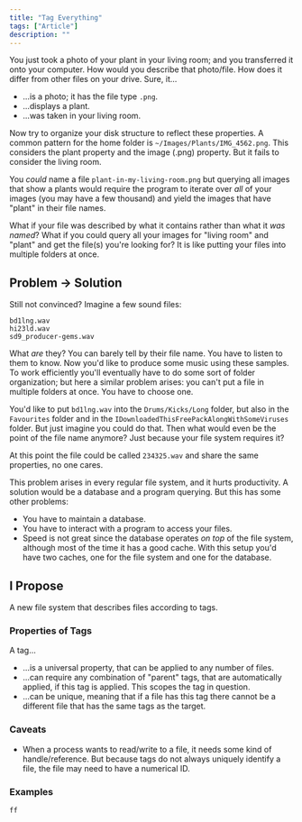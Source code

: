 ```yaml
---
title: "Tag Everything"
tags: ["Article"]
description: ""
---
```


You just took a photo of your plant in your living room; and you transferred it onto your computer. How would you describe that photo/file. How does it differ from other files on your drive. Sure, it...

- ...is a photo; it has the file type `.png`.
- ...displays a plant.
- ...was taken in your living room.

Now try to organize your disk structure to reflect these properties. A common pattern for the home folder is `~/Images/Plants/IMG_4562.png`. This considers the plant property and the image (.png) property. But it fails to consider the living room.

You _could_ name a file `plant-in-my-living-room.png` but querying all images that show a plants would require the program to iterate over _all_ of your images (you may have a few thousand) and yield the images that have "plant" in their file names.

What if your file was described by what it contains rather than what it _was named_? What if you could query all your images for "living room" and "plant" and get the file(s) you're looking for? It is like putting your files into multiple folders at once.

## Problem → Solution

Still not convinced? Imagine a few sound files:

```
bd1lng.wav
hi23ld.wav
sd9_producer-gems.wav
```

What _are_ they? You can barely tell by their file name. You have to listen to them to know. Now you'd like to produce some music using these samples. To work efficiently you'll eventually have to do some sort of folder organization; but here a similar problem arises: you can't put a file in multiple folders at once. You have to choose one.

You'd like to put `bd1lng.wav` into the `Drums/Kicks/Long` folder, but also in the `Favourites` folder and in the `IDownloadedThisFreePackAlongWithSomeViruses` folder. But just imagine you could do that. Then what would even be the point of the file name anymore? Just because your file system requires it?

At this point the file could be called `234325.wav` and share the same properties, no one cares.

This problem arises in every regular file system, and it hurts productivity. A solution would be a database and a program querying. But this has some other problems:

* You have to maintain a database.
* You have to interact with a program to access your files.
* Speed is not great since the database operates _on top_ of the file system, although most of the time it has a good cache. With this setup you'd have two caches, one for the file system and one for the database.

## I Propose

A new file system that describes files according to tags.

### Properties of Tags

A tag...

* ...is a universal property, that can be applied to any number of files.
* ...can require any combination of "parent" tags, that are automatically applied, if this tag is applied. This scopes the tag in question.
* ...can be unique, meaning that if a file has this tag there cannot be a different file that has the same tags as the target.
### Caveats

* When a process wants to read/write to a file, it needs some kind of handle/reference. But because tags do not always uniquely identify a file, the file may need to have a numerical ID.

### Examples

```
ff
```